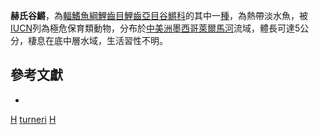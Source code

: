 {{Speciesbox
| taxon = Hubbsina turneri
| binomial_authority = [[de_Buen|de Buen]], 1940
| status = CR
| status_system = IUCN3.1
| synonyms = *''Girardinichthys turneri'', de Buen, 1940
}}

'''赫氏谷鱂'''，為[[輻鰭魚綱|輻鰭魚綱]][[鯉齒目|鯉齒目]][[鯉齒亞目|鯉齒亞目]][[谷鱂科|谷鱂科]]的其中一[[種|種]]，為熱帶淡水魚，被[[IUCN|IUCN]]列為極危保育類動物，分布於[[中美洲|中美洲]][[墨西哥|墨西哥]][[萊爾馬河|萊爾馬河]]流域，體長可達5公分，棲息在底中層水域，生活習性不明。
== 參考文獻 ==
*{{FishBase_species|genus=Hubbsina|species=turneri|year=2014|month=10}}

{{魚類小作品}}

{{Taxonbar}}
[[Category:谷鱂科|H]]
[[Category:赫氏谷鱂屬|turneri]]
[[Category:1940年描述的魚類|H]]